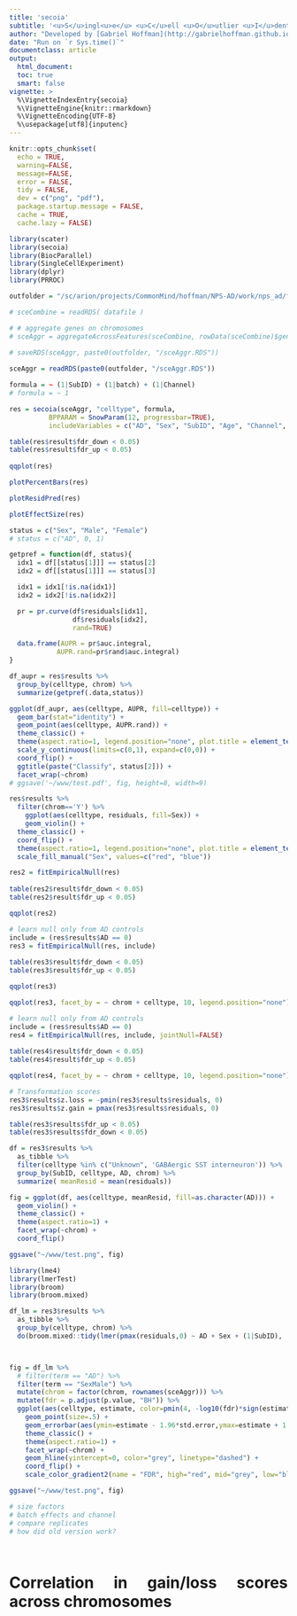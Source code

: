 ```yaml
---
title: 'secoia'
subtitle: '<u>S</u>ingl<u>e</u> <u>C</u>ell <u>O</u>utlier <u>I</u>dentification <u>A</u>nalysis'
author: "Developed by [Gabriel Hoffman](http://gabrielhoffman.github.io/)"
date: "Run on `r Sys.time()`"
documentclass: article
output: 
  html_document:
  toc: true
  smart: false
vignette: >
  %\VignetteIndexEntry{secoia}
  %\VignetteEngine{knitr::rmarkdown}
  %\VignetteEncoding{UTF-8}
  %\usepackage[utf8]{inputenc}
---
```



<!---


cd /sc/arion/projects/CommonMind/hoffman/NPS-AD/work/nps_ad/freeze_v1
ml python git
git pull

R
system("git pull"); rmarkdown::render("secoia.Rmd")

# rm -rf secoia_cache/ secoia_files/

https://hoffmg01.u.hpc.mssm.edu/nps_ad/freeze_v1/secoia.html


--->


<style>
body {
text-align: justify}
</style>


```r
knitr::opts_chunk$set(
  echo = TRUE,
  warning=FALSE,
  message=FALSE,
  error = FALSE,
  tidy = FALSE,
  dev = c("png", "pdf"),
  package.startup.message = FALSE,
  cache = TRUE,
  cache.lazy = FALSE)
```


```r
library(scater)
library(secoia)
library(BiocParallel)
library(SingleCellExperiment)
library(dplyr)
library(PRROC)
```

```r
outfolder = "/sc/arion/projects/CommonMind/hoffman/NPS-AD/work/nps_ad/freeze1.5_results/"

# sceCombine = readRDS( datafile )

# # aggregate genes on chromosomes
# sceAggr = aggregateAcrossFeatures(sceCombine, rowData(sceCombine)$gene_chrom)
 
# saveRDS(sceAggr, paste0(outfolder, "/sceAggr.RDS"))

sceAggr = readRDS(paste0(outfolder, "/sceAggr.RDS"))
```

```r
formula = ~ (1|SubID) + (1|batch) + (1|Channel)
# formula = ~ 1

res = secoia(sceAggr, "celltype", formula, 
          BPPARAM = SnowParam(12, progressbar=TRUE), 
          includeVariables = c("AD", "Sex", "SubID", "Age", "Channel", "batch"))
```



```r
table(res$result$fdr_down < 0.05)
table(res$result$fdr_up < 0.05)
 
qqplot(res)
```

```r
plotPercentBars(res)
``` 

```r
plotResidPred(res)
```

```r
plotEffectSize(res)
```

```r
status = c("Sex", "Male", "Female")
# status = c("AD", 0, 1)

getpref = function(df, status){
  idx1 = df[[status[1]]] == status[2]
  idx2 = df[[status[1]]] == status[3]

  idx1 = idx1[!is.na(idx1)]
  idx2 = idx2[!is.na(idx2)]

  pr = pr.curve(df$residuals[idx1], 
                df$residuals[idx2], 
                rand=TRUE)

  data.frame(AUPR = pr$auc.integral, 
            AUPR.rand=pr$rand$auc.integral)
}

df_aupr = res$results %>%
  group_by(celltype, chrom) %>%
  summarize(getpref(.data,status))

ggplot(df_aupr, aes(celltype, AUPR, fill=celltype)) +
  geom_bar(stat="identity") +
  geom_point(aes(celltype, AUPR.rand)) + 
  theme_classic() +
  theme(aspect.ratio=1, legend.position="none", plot.title = element_text(hjust = 0.5)) +
  scale_y_continuous(limits=c(0,1), expand=c(0,0)) +
  coord_flip() +
  ggtitle(paste("Classify", status[2])) +
  facet_wrap(~chrom)
# ggsave('~/www/test.pdf', fig, height=8, width=9)

res$results %>%
  filter(chrom=='Y') %>%
    ggplot(aes(celltype, residuals, fill=Sex)) +
    geom_violin() + 
  theme_classic() +
  coord_flip() +
  theme(aspect.ratio=1, legend.position="none", plot.title = element_text(hjust = 0.5)) +
  scale_fill_manual("Sex", values=c("red", "blue"))
```

<!---
outfolder = "/sc/arion/projects/CommonMind/hoffman/NPS-AD/work/nps_ad/freeze1.5_results/"
datafile = paste0(outfolder, 'sceCombine_f1.5.RDS')
sceCombine = readRDS( datafile )


incl = sceAggr$celltype %in% c("Astrocyte", 'GABAergic neuron')
res = secoia(sceAggr[,incl], "celltype", 
          BPPARAM = SnowParam(12, progressbar=TRUE),
          includeVariables = c("AD", "Sex", "SubID"),
          method = "cpm")
--->



```r
res2 = fitEmpiricalNull(res)
 
table(res2$result$fdr_down < 0.05)
table(res2$result$fdr_up < 0.05)

qqplot(res2)
```


```r
# learn null only from AD controls
include = (res$results$AD == 0)
res3 = fitEmpiricalNull(res, include)
 
table(res3$result$fdr_down < 0.05)
table(res3$result$fdr_up < 0.05)
```

```r
qqplot(res3)
```

```r
qqplot(res3, facet_by = ~ chrom + celltype, 10, legend.position="none") + facet_grid( chrom ~ celltype ) 
```

```r
# learn null only from AD controls
include = (res$results$AD == 0)
res4 = fitEmpiricalNull(res, include, jointNull=FALSE)
 
table(res4$result$fdr_down < 0.05)
table(res4$result$fdr_up < 0.05)
```

```r
qqplot(res4, facet_by = ~ chrom + celltype, 10, legend.position="none") + facet_grid( chrom ~ celltype ) 
```

```r

# Transformation scores 
res3$results$z.loss = -pmin(res3$results$residuals, 0)
res3$results$z.gain = pmax(res3$results$residuals, 0)

table(res3$results$fdr_up < 0.05)
table(res3$results$fdr_down < 0.05)

df = res3$results %>%
  as_tibble %>%
  filter(celltype %in% c("Unknown", 'GABAergic SST interneuron')) %>%
  group_by(SubID, celltype, AD, chrom) %>%
  summarize( meanResid = mean(residuals))

fig = ggplot(df, aes(celltype, meanResid, fill=as.character(AD))) +
  geom_violin() +
  theme_classic() +
  theme(aspect.ratio=1) +
  facet_wrap(~chrom) +
  coord_flip()

ggsave("~/www/test.png", fig)

library(lme4)
library(lmerTest)
library(broom)
library(broom.mixed)

df_lm = res3$results %>%
  as_tibble %>%
  group_by(celltype, chrom) %>%
  do(broom.mixed::tidy(lmer(pmax(residuals,0) ~ AD + Sex + (1|SubID), .data)))



fig = df_lm %>% 
  # filter(term == "AD") %>%
  filter(term == "SexMale") %>%
  mutate(chrom = factor(chrom, rownames(sceAggr))) %>%
  mutate(fdr = p.adjust(p.value, "BH")) %>%
  ggplot(aes(celltype, estimate, color=pmin(4, -log10(fdr)*sign(estimate)))) +
    geom_point(size=.5) +
    geom_errorbar(aes(ymin=estimate - 1.96*std.error,ymax=estimate + 1.96*std.error), width=0) +
    theme_classic() +
    theme(aspect.ratio=1) +
    facet_wrap(~chrom) +
    geom_hline(yintercept=0, color="grey", linetype="dashed") +
    coord_flip() +
    scale_color_gradient2(name = "FDR", high="red", mid="grey", low="blue", limits=c(-4,4))

ggsave("~/www/test.png", fig)

# size factors
# batch effects and channel
# compare replicates
# how did old version work?




```


# Correlation in gain/loss scores across chromosomes





